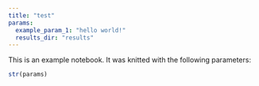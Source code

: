 ```yaml
---
title: "test"
params:
  example_param_1: "hello world!"
  results_dir: "results"
---
```

This is an example notebook. It was knitted with the following parameters:

```r
str(params)
```
